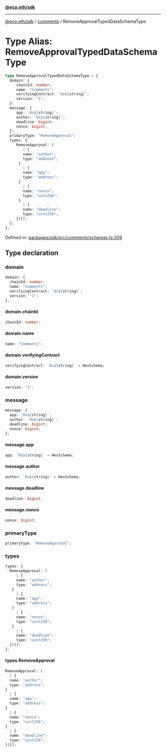 [**@ecp.eth/sdk**](../../index.mdx)

***

[@ecp.eth/sdk](/sdk-reference/index.mdx) / [comments](/sdk-reference/comments/index.mdx) / RemoveApprovalTypedDataSchemaType

# Type Alias: RemoveApprovalTypedDataSchemaType

```ts
type RemoveApprovalTypedDataSchemaType = {
  domain: {
     chainId: number;
     name: "Comments";
     verifyingContract: `0x${string}`;
     version: "1";
  };
  message: {
     app: `0x${string}`;
     author: `0x${string}`;
     deadline: bigint;
     nonce: bigint;
  };
  primaryType: "RemoveApproval";
  types: {
     RemoveApproval: (
        | {
        name: "author";
        type: "address";
      }
        | {
        name: "app";
        type: "address";
      }
        | {
        name: "nonce";
        type: "uint256";
      }
        | {
        name: "deadline";
        type: "uint256";
     })[];
  };
};
```

Defined in: [packages/sdk/src/comments/schemas.ts:309](https://github.com/ecp-eth/comments-monorepo/blob/main/packages/sdk/src/comments/schemas.ts#L309)

## Type declaration

### domain

```ts
domain: {
  chainId: number;
  name: "Comments";
  verifyingContract: `0x${string}`;
  version: "1";
};
```

#### domain.chainId

```ts
chainId: number;
```

#### domain.name

```ts
name: "Comments";
```

#### domain.verifyingContract

```ts
verifyingContract: `0x${string}` = HexSchema;
```

#### domain.version

```ts
version: "1";
```

### message

```ts
message: {
  app: `0x${string}`;
  author: `0x${string}`;
  deadline: bigint;
  nonce: bigint;
};
```

#### message.app

```ts
app: `0x${string}` = HexSchema;
```

#### message.author

```ts
author: `0x${string}` = HexSchema;
```

#### message.deadline

```ts
deadline: bigint;
```

#### message.nonce

```ts
nonce: bigint;
```

### primaryType

```ts
primaryType: "RemoveApproval";
```

### types

```ts
types: {
  RemoveApproval: (
     | {
     name: "author";
     type: "address";
   }
     | {
     name: "app";
     type: "address";
   }
     | {
     name: "nonce";
     type: "uint256";
   }
     | {
     name: "deadline";
     type: "uint256";
  })[];
};
```

#### types.RemoveApproval

```ts
RemoveApproval: (
  | {
  name: "author";
  type: "address";
}
  | {
  name: "app";
  type: "address";
}
  | {
  name: "nonce";
  type: "uint256";
}
  | {
  name: "deadline";
  type: "uint256";
})[];
```
